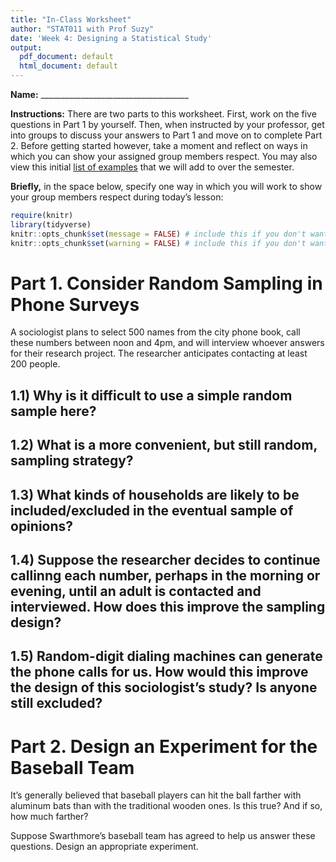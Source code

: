 ```yaml
---
title: "In-Class Worksheet"
author: "STAT011 with Prof Suzy"
date: 'Week 4: Designing a Statistical Study'
output:
  pdf_document: default
  html_document: default
---
```

\vspace{.5cm}
**Name:** _____________________________________

\vspace{1cm}
**Instructions:** There are two parts to this worksheet. First, work on the five questions in Part 1 by yourself. Then, when instructed by your professor, get into groups to discuss your answers to Part 1 and move on to complete Part 2. Before getting started however, take a moment and reflect on ways in which you can show your assigned group members respect. You may also view this initial [list of examples](https://docs.google.com/document/d/1emP8SiS2IO-_blKdVmVp-CJTr0NLlKG4vzMnphH-P7E/edit?usp=sharing) that we will add to over the semester.

**Briefly,** in the space below, specify one way in which you will work to show your group members respect during today's lesson:

\vspace{2cm}
```r
require(knitr)
library(tidyverse)
knitr::opts_chunk$set(message = FALSE) # include this if you don't want markdown to knit messages
knitr::opts_chunk$set(warning = FALSE) # include this if you don't want markdown to knit warnings
```

# Part 1. Consider Random Sampling in Phone Surveys 

A sociologist plans to select $500$ names from the city phone book, call these numbers between noon and 4pm, and will interview whoever answers for their research project. The researcher anticipates contacting at least $200$ people. 

## 1.1) Why is it difficult to use a simple random sample here? 

\vspace{2cm}

## 1.2) What is a more convenient, but still random, sampling strategy? 

\pagebreak

## 1.3) What kinds of households are likely to be included/excluded in the eventual sample of opinions? 

\vspace{3cm}

## 1.4) Suppose the researcher decides to continue callinng each number, perhaps in the morning or evening, until an adult is contacted and interviewed. How does this improve the sampling design? 

\vspace{3cm}

## 1.5) Random-digit dialing machines can generate the phone calls for us. How would this improve the design of this sociologist's study? Is anyone still excluded? 

\vspace{3cm}

# Part 2. Design an Experiment for the Baseball Team 

It's generally believed that baseball players can hit the ball farther with aluminum bats than with the traditional wooden ones. Is this true? And if so, how much farther? 

Suppose Swarthmore's baseball team has agreed to help us answer these questions. Design an appropriate experiment.  

\vspace{5cm}